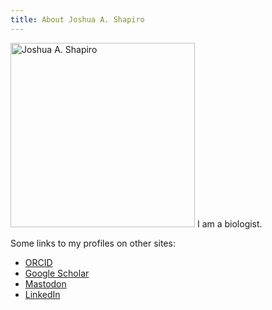 ```yaml
---
title: About Joshua A. Shapiro
---
```


![](images/JAS_headshot.jpg){.image-fluid .rounded .float-left width="295px" alt="Joshua A. Shapiro"} I am a biologist.

Some links to my profiles on other sites:

-   [ORCID](https://orcid.org/0000-0002-6224-0347)
-   [Google Scholar](http://scholar.google.com/citations?user=MOeyMcoAAAAJ)
-   [Mastodon](https://genomic.social/@jashapiro)
-   [LinkedIn](https://www.linkedin.com/in/jashapiro/)

